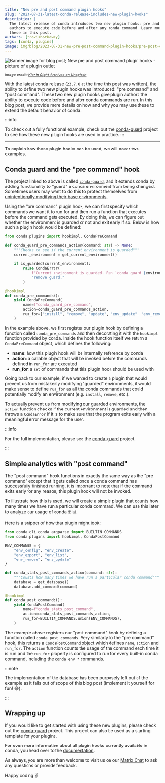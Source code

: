 ```yaml
---
title: "New pre and post command plugin hooks"
slug: "2023-07-31-latest-conda-release-includes-new-plugin-hooks"
description: |
  The latest release of conda introduces two new plugin hooks: pre and post command. These hooks allow plugin
  authors to execute code before and after any conda command. Learn more about how and why you would use
  these in this post.
authors: [travishathaway]
tags: [conda, plugins]
image: img/blog/2023-07-31-new-pre-post-command-plugin-hooks/pre-post-command-image.jpg
---
```


[conda-issue]: https://github.com/conda/conda/issues/12138
[conda-guard]: https://github.com/travishathaway/conda-guard
[conda-plugin-docs]: https://docs.conda.io/projects/conda/en/stable/dev-guide/plugins/index.html
[matrix]: https://matrix.to/#/#conda:matrix.org


<Image img={banner} alt="Banner image for blog post; New pre and post command plugin hooks - picture of a plugin outlet"/>

<p>
    <i>
        <small>
            Image credit: <a href="https://unsplash.com/photos/7d8pxcMVl7A">Kier in Sight Archives on Unsplash</a>
        </small>
    </i>
</p>

With the latest conda release (`23.7.0` at the time this post was written), the ability to define
two new plugin hooks was introduced: "pre command" and "post command". These two new plugin hooks give
plugin authors the ability to execute code before and after conda commands are run. In this blog post,
we provide more details on how and why you may use these to extend the default behavior of conda.

<!-- truncate -->

:::info

To check out a fully functional example, check out the [conda-guard][conda-guard] project
to see how these new plugin hooks are used in practice.
:::


---

To explain how these plugin hooks can be used, we will cover two examples.

## Conda guard and the "pre command" hook

The project linked to above is called [`conda-guard`](https://github.com/travishathaway/conda-guard), and it extends conda by adding functionality to "guard"
a conda environment from being changed. Sometimes users may want to do this to protect themselves from
[unintentionally modifying their base environments][conda-issue].

Using the "pre command" plugin hook, we can first specify which commands we want it to run for and then
run a function that executes before the command gets executed. By doing this, we can figure out whether
the environment is guarded or not and exit early if so. Below is how such a plugin hook would be defined:

```python
from conda.plugins import hookimpl, CondaPreCommand

def conda_guard_pre_commands_action(command: str) -> None:
    """Checks to see if the current environment is guarded"""
    current_environment = get_current_environment()
    
    if is_guarded(current_environment):
        raise CondaError(
            f"Current environment is guarded. Run `conda guard {environment}` to "
            "remove guard."
        )

@hookimpl
def conda_pre_commands():
    yield CondaPreCommand(
        name=f"conda_guard_pre_command",
        action=conda_guard_pre_commands_action,
        run_for={"install", "remove", "update", "env_update", "env_remove"},
    )
```

In the example above, we first register our plugin hook by defining a function called
`conda_pre_commands` and then decorating it with the `hookimpl` function provided by conda.
Inside the hook function itself we return a `CondaPreCommand` object, which defines the following:

- **name**: how this plugin hook will be internally reference by conda
- **action**: a callable object that will be invoked before the commands defined in `run_for` are
  executed
- **run_for**: a `set` of commands that this plugin hook should be used with

Going back to our example, if we wanted to create a plugin that would prevent us from mistakenly
modifying "guarded" environments, it would make sense to define `run_for` as all the conda commands
that could potentially modify an environment (e.g. `install`, `remove`, etc.).

To actually prevent us from modifying our guarded environments, the `action` function
checks if the current environment is guarded and then throws a `CondaError` if it is to make
sure that the program exits early with a meaningful error message for the user.

:::info

For the full implementation, please see the [conda-guard][conda-guard] project.

:::

## Simple analytics with "post command"

The "post command" hook functions in exactly the same way as the "pre command" except that it gets
called once a conda command has successfully finished running. It is important to note that if
the command exits early for any reason, this plugin hook will not be invoked.

To illustrate how this is used, we will create a simple plugin that counts how many times we have
run a particular conda command. We can use this later to analyze our usage of conda 🤓 📊

Here is a snippet of how that plugin might look:

```python
from conda.cli.conda_argparse import BUILTIN_COMMANDS
from conda.plugins import hookimpl, CondaPostCommand

ENV_COMMANDS = {
    "env_config", "env_create", 
    "env_export", "env_list",
    "env_remove", "env_update"
}

def conda_stats_post_commands_action(command: str):
    """Counts how many times we have run a particular conda command"""
    database = get_database()
    database.add_command(command)

@hookimpl
def conda_post_commands():
    yield CondaPostCommand(
        name=f"conda_stats_post_command",
        action=conda_stats_post_commands_action,
        run_for=BUILTIN_COMMANDS.union(ENV_COMMANDS),
    )
```

The example above registers our "post command" hook by defining a function called
`conda_post_commands`. Very similarly to the "pre command" hook, this returns a 
`CondaPostCommand` object which defines `name`, `action` and `run_for`. The `action`
function counts the usage of the command each time it is run and the `run_for` property
is configured to run for every built-in conda command, including the `conda env *` 
commands.

:::note

The implementation of the database has been purposely left out of the example as it
falls out of scope of this blog post (implement it yourself for fun! 😅).

:::

## Wrapping up

If you would like to get started with using these new plugins, please check out the 
[conda-guard][conda-guard] project. This project can also be used as a starting template
for your plugins.

For even more information about all plugin hooks currently available in conda, you
head over to the [documentation][conda-plugin-docs].

As always, you are more than welcome to visit us on our [Matrix Chat][matrix] to ask any questions
or provide feedback.

Happy coding ✌️
